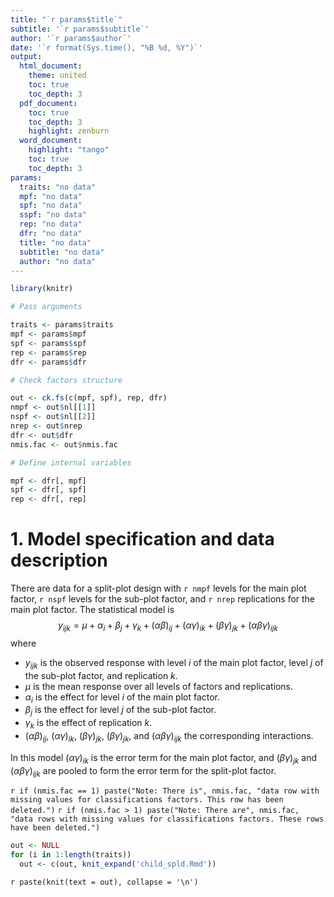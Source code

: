 ```yaml
---
title: "`r params$title`"
subtitle: '`r params$subtitle`'
author: '`r params$author`'
date: '`r format(Sys.time(), "%B %d, %Y")`'
output: 
  html_document:
    theme: united
    toc: true
    toc_depth: 3
  pdf_document:
    toc: true
    toc_depth: 3
    highlight: zenburn
  word_document:
    highlight: "tango"
    toc: true
    toc_depth: 3
params: 
  traits: "no data"
  mpf: "no data"
  spf: "no data"
  sspf: "no data"
  rep: "no data"
  dfr: "no data"
  title: "no data"
  subtitle: "no data"
  author: "no data"
---
```


```r
library(knitr)

# Pass arguments

traits <- params$traits
mpf <- params$mpf
spf <- params$spf
rep <- params$rep
dfr <- params$dfr

# Check factors structure

out <- ck.fs(c(mpf, spf), rep, dfr)
nmpf <- out$nl[[1]]
nspf <- out$nl[[2]]
nrep <- out$nrep
dfr <- out$dfr
nmis.fac <- out$nmis.fac

# Define internal variables

mpf <- dfr[, mpf]
spf <- dfr[, spf]
rep <- dfr[, rep]
```

# 1. Model specification and data description

There are data for a split-plot design with `r nmpf` levels for the main plot factor, `r nspf` levels for the sub-plot factor, and `r nrep` replications for the main plot factor. The statistical model is
$$
y_{ijk} = \mu + \alpha_i + \beta_j + \gamma_k + (\alpha\beta)_{ij} + (\alpha\gamma)_{ik} + (\beta\gamma)_{jk} + (\alpha\beta\gamma)_{ijk}
$$
where

* $y_{ijk}$ is the observed response with level $i$ of the main plot factor, level $j$ of the sub-plot factor, and replication $k$.
* $\mu$ is the mean response over all levels of factors and replications.
* $\alpha_i$ is the effect for level $i$ of the main plot factor.
* $\beta_j$ is the effect for level $j$ of the sub-plot factor.
* $\gamma_k$ is the effect of replication $k$.
* $(\alpha\beta)_{ij}$, $(\alpha\gamma)_{ik}$, $(\beta\gamma)_{jk}$, $(\beta\gamma)_{jk}$, and $(\alpha\beta\gamma)_{ijk}$ the corresponding interactions.

In this model $(\alpha\gamma)_{ik}$ is the error term for the main plot factor, and $(\beta\gamma)_{jk}$ and $(\alpha\beta\gamma)_{ijk}$ are pooled to form the error term for the split-plot factor.

`r if (nmis.fac == 1) paste("Note: There is", nmis.fac, "data row with missing values for classifications factors. This row has been deleted.")`
`r if (nmis.fac > 1) paste("Note: There are", nmis.fac, "data rows with missing values for classifications factors. These rows have been deleted.")`

```r
out <- NULL
for (i in 1:length(traits))
  out <- c(out, knit_expand('child_spld.Rmd'))
```

`r paste(knit(text = out), collapse = '\n')`
